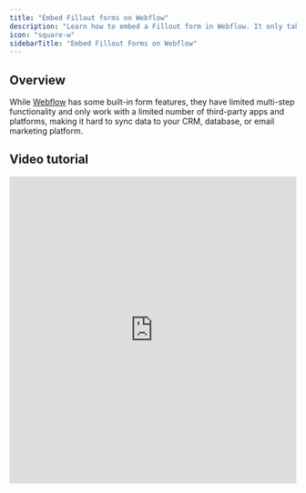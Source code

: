 ```yaml
---
title: "Embed Fillout forms on Webflow"
description: "Learn how to embed a Fillout form in Webflow. It only takes a few minutes to insert your form as a popup, slide-out, or standard element on the page."
icon: "square-w"
sidebarTitle: "Embed Fillout Forms on Webflow"
---
```


## Overview

While [Webflow](https://webflow.com) has some built-in form features, they have limited multi-step functionality and only work with a limited number of third-party apps and platforms, making it hard to sync data to your CRM, database, or email marketing platform.

## Video tutorial

<Frame>
  <iframe class="notion-asset-object-fit" src="https://www.loom.com/embed/615d4eab46b8400aaecfccd057ed3c96" title="iframe video" frameborder="0" allowfullscreen loading="lazy" scrolling="auto" width="100%" height="540" />
</Frame>

## How to embed your form in Webflow

Start by clicking `Publish` in the upper right corner of the Fillout form editor. Next, open the **Share** tab from the top menu.

<Frame style={{ width: '576px' , height: '152px' }}>
  ![](/images/sharing-and-embedding/image-25.png)
</Frame>

Select your preferred embed style and click `Use this embed`. Adjust your embed style settings to fit your use case (more info [here]()) and click `Get the code`.

<Frame style={{ width: '624px' , height: '351px' }}>
  ![](/images/sharing-and-embedding/image-26.png)
</Frame>

Open your Webflow visual editor, click the `+` symbol on the upper left corner (or press `A`) to open the **Add Elements** sidebar.

Select the **Elements** tab, scroll to the **Advanced** section at the bottom of the list, and drag and drop the `Embed` to a spot on the page.

<Frame style={{ width: '480px' , height: '374px' }}>
  ![](/images/sharing-and-embedding/image-27.png)
</Frame>

Paste your **embed code** from Fillout into the code editor and click `Save & Close`.

The Webflow visual editor doesn’t display scripts, so you need to open the **Publish** menu in the upper right corner of the screen and click `Publish to selected domains`. After publishing the changes, click the `external link icon` next to your site URL (an arrow pointing to the upper right corner) to confirm that the embed works as intended.

## Troubleshooting common issues

<Frame>
  ![](/images/sharing-and-embedding/image-28.png)
</Frame>

Sometimes, design settings applied in Fillout cause the embed to show up as too narrow on the page. To fix this manually, select the `Embed` in the visual editor, then open the **Size** menu from the right **Style** sidebar.

Increase the `Min W` value, publish the changes, and keep adjusting until you find a value you like (500px is a good starting point).

<Frame>
  ![](/images/sharing-and-embedding/image-29.png)
</Frame>

Floating buttons (available in the **Popup** and **Slider** embed settings) may float behind certain elements and styles, like image sliders.

One way to fix this is placing the `Embed` element inside of a `Div` block (under **Basic** in the **Add Elements** sidebar) – almost anywhere on the page should work – and selecting `Relative` from the **Position** dropdown in the right **Style** sidebar.

Then, click on every `Slide` element on the page and select `Static` from the **Position** dropdown within the **Style** sidebar.

## Related article

<CardGroup cols={3}>
  <Card title="Sharing & Embedding" icon="link" iconType="regular" color="#FFC738" href="/sharing">
    Share your Fillout forms via link, website embed, or QR code
  </Card>
</CardGroup>
